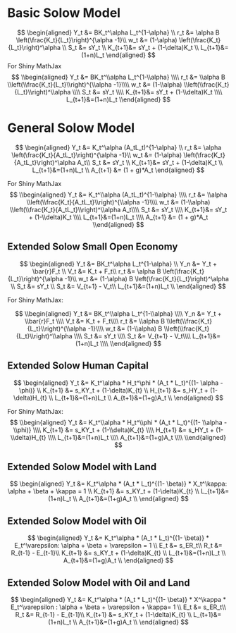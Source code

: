 # Basic Solow Model
$$
\begin{aligned}
Y_t &= BK_t^\alpha L_t^{1-\alpha} \\
r_t &= \alpha B \left(\frac{K_t}{L_t}\right)^{\alpha -1}\\
w_t &= (1-\alpha) \left(\frac{K_t}{L_t}\right)^\alpha \\
S_t &= sY_t \\
K_{t+1}&= sY_t + (1-\delta)K_t \\
L_{t+1}&=(1+n)L_t
\end{aligned}
$$
For Shiny MathJax
$$
\\begin{aligned}
Y_t &= BK_t^\\alpha L_t^{1-\\alpha} \\\\
r_t &= \\alpha B \\left(\\frac{K_t}{L_t}\\right)^{\\alpha -1}\\\\
w_t &= (1-\\alpha) \\left(\\frac{K_t}{L_t}\\right)^\\alpha \\\\
S_t &= sY_t \\\\
K_{t+1}&= sY_t + (1-\\delta)K_t \\\\
L_{t+1}&=(1+n)L_t
\\end{aligned}
$$

# General Solow Model
$$
\begin{aligned}
Y_t &= K_t^\alpha (A_tL_t)^{1-\alpha} \\
r_t &= \alpha \left(\frac{K_t}{A_tL_t}\right)^{\alpha -1}\\
w_t &= (1-\alpha) \left(\frac{K_t}{A_tL_t}\right)^\alpha A_t\\
S_t &= sY_t \\
K_{t+1}&= sY_t + (1-\delta)K_t \\
L_{t+1}&=(1+n)L_t \\
A_{t+1} &= (1 + g)*A_t
\end{aligned}
$$


For Shiny MathJax
$$
\\begin{aligned}
Y_t &= K_t^\\alpha (A_tL_t)^{1-\\alpha} \\\\
r_t &= \\alpha \\left(\\frac{K_t}{A_tL_t}\\right)^{\\alpha -1}\\\\
w_t &= (1-\\alpha) \\left(\\frac{K_t}{A_tL_t}\\right)^\\alpha A_t\\\\
S_t &= sY_t \\\\
K_{t+1}&= sY_t + (1-\\delta)K_t \\\\
L_{t+1}&=(1+n)L_t \\\\
A_{t+1} &= (1 + g)*A_t
\\end{aligned}
$$

## Extended Solow Small Open Economy

$$
\begin{aligned}
Y_t &= BK_t^\alpha L_t^{1-\alpha} \\
Y_n &= Y_t + \bar{r}F_t \\
V_t &= K_t + F_t\\
r_t &= \alpha B \left(\frac{K_t}{L_t}\right)^{\alpha -1}\\
w_t &= (1-\alpha) B \left(\frac{K_t}{L_t}\right)^\alpha \\
S_t &= sY_t \\
S_t &= V_{t+1} - V_t\\
L_{t+1}&=(1+n)L_t \\
\end{aligned}
$$

For Shiny MathJax:

$$
\\begin{aligned}
Y_t &= BK_t^\\alpha L_t^{1-\\alpha} \\\\
Y_n &= Y_t + \\bar{r}F_t \\\\
V_t &= K_t + F_t\\\\
r_t &= \\alpha B \\left(\\frac{K_t}{L_t}\\right)^{\\alpha -1}\\\\
w_t &= (1-\\alpha) B \\left(\\frac{K_t}{L_t}\\right)^\\alpha \\\\
S_t &= sY_t \\\\
S_t &= V_{t+1} - V_t\\\\
L_{t+1}&=(1+n)L_t \\\\
\\end{aligned}
$$

## Extended Solow Human Capital
$$
\begin{aligned}
Y_t &= K_t^\alpha * H_t^\phi * (A_t * L_t)^{(1- \alpha - \phi)} \\
K_{t+1} &= s_KY_t + (1-\delta)K_{t} \\
H_{t+1} &= s_HY_t + (1-\delta)H_{t} \\
L_{t+1}&=(1+n)L_t \\
A_{t+1}&=(1+g)A_t \\
\end{aligned}
$$


For Shiny MathJax:
$$
\\begin{aligned}
Y_t &= K_t^\\alpha * H_t^\\phi * (A_t * L_t)^{(1- \\alpha - \\phi)} \\\\
K_{t+1} &= s_KY_t + (1-\\delta)K_{t} \\\\
H_{t+1} &= s_HY_t + (1-\\delta)H_{t} \\\\
L_{t+1}&=(1+n)L_t \\\\
A_{t+1}&=(1+g)A_t \\\\
\\end{aligned}
$$

## Extended Solow Model with Land
$$
\begin{aligned}
Y_t &= K_t^\alpha  * (A_t * L_t)^{(1- \beta)} * X_t^\kappa: \alpha + \beta + \kappa = 1 \\
K_{t+1} &= s_KY_t + (1-\delta)K_{t} \\
L_{t+1}&=(1+n)L_t \\
A_{t+1}&=(1+g)A_t \\
\end{aligned}
$$

## Extended Solow Model with Oil
$$
\begin{aligned}
Y_t &= K_t^\alpha  * (A_t * L_t)^{(1- \beta)} * E_t^\varepsilon: \alpha + \beta + \varepsilon = 1 \\
E_t &= s_ER_t\\
R_t &= R_{t-1} - E_{t-1}\\
K_{t+1} &= s_KY_t + (1-\delta)K_{t} \\
L_{t+1}&=(1+n)L_t \\
A_{t+1}&=(1+g)A_t \\
\end{aligned}
$$

## Extended Solow Model with Oil and Land
$$
\begin{aligned}
Y_t &= K_t^\alpha  * (A_t * L_t)^{(1- \beta)} * X^\kappa * E_t^\varepsilon : \alpha + \beta + \varepsilon + \kappa= 1 \\
E_t &= s_ER_t\\
R_t &= R_{t-1} - E_{t-1}\\
K_{t+1} &= s_KY_t + (1-\delta)K_{t} \\
L_{t+1}&=(1+n)L_t \\
A_{t+1}&=(1+g)A_t \\
\end{aligned}
$$